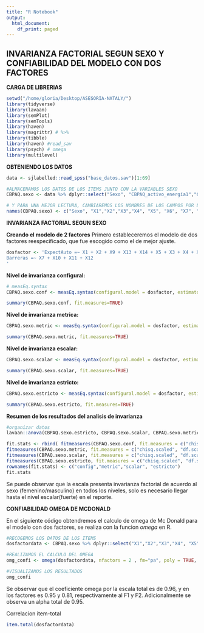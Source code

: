 ```yaml
---
title: "R Notebook"
output:
  html_document:
    df_print: paged
---
```


## INVARIANZA FACTORIAL SEGUN SEXO Y CONFIABILIDAD DEL MODELO CON DOS FACTORES

**CARGA DE LIBRERIAS**

```r
setwd("/home/gloria/Desktop/ASESORIA-NATALY/")
library(tidyverse)
library(lavaan)
library(semPlot)
library(semTools)
library(haven)
library(magrittr) # %>%
library(tibble)
library(haven) #read_sav
library(psych) # omega
library(multilevel)
```

**OBTENIENDO LOS DATOS**

```r
data <- sjlabelled::read_spss("base_datos.sav")[1:69]

#ALMACENAMOS LOS DATOS DE LOS ITEMS JUNTO CON LA VARIABLES SEXO
CBPAQ.sexo <- data %>% dplyr::select("Sexo", "CBPAQ_activo_energía1","CBPAQ_despues_bien2","CBPAQ_organizo_rutina3","CBPAQ_horario_rutina4", "CBPAQ_metas_activo5", "CBPAQ_compromisos6", "CBPAQ_flojo7", "CBPAQ_planb8", "CBPAQ_sentidologro9", "CBPAQ_notiempo10", "CBPAQ_faltamotivacion11", "CBPAQ_otracosa12", "CBPAQ_mejoranimo13", "CBPAQ_aliviaestres14", "CBPAQ_dejocuandodeprimo15")

# Y PARA UNA MEJOR LECTURA, CAMBIAREMOS LOS NOMBRES DE LOS CAMPOS POR LOS SIGUIENTES
names(CBPAQ.sexo) <- c("Sexo", "X1","X2","X3","X4", "X5", "X6", "X7", "X8","X9", "X10", "X11", "X12", "X13", "X14", "X15")
```


**INVARIANZA FACTORIAL SEGUN SEXO**

**Creando el modelo de 2 factores**
Primero estableceremos el modelo de dos factores reespecificado, que fue escogido como el de mejor ajuste.
```r
dosfactor <- 'ExpectAuto =~ X1 + X2 + X9 + X13 + X14 + X5 + X3 + X4 + X15
Barreras =~ X7 + X10 + X11 + X12 
'
```

**Nivel de invarianza configural:**

```r
# measEq.syntax
CBPAQ.sexo.conf <- measEq.syntax(configural.model = dosfactor, estimator="WLSMV", ID.fac = "std.lv", parameterization = "theta",  group = "Sexo", orthogonal=FALSE, data=CBPAQ.sexo, ID.cat = "Wu.Estabrook.2016",return.fit=TRUE,group.equal = c("thresholds"))

summary(CBPAQ.sexo.conf, fit.measures=TRUE)
```

**Nivel de invarianza metrica:**

```r
CBPAQ.sexo.metric <- measEq.syntax(configural.model = dosfactor, estimator="WLSMV", ID.fac = "std.lv", parameterization = "theta",  group = "Sexo", orthogonal=FALSE, data=CBPAQ.sexo, ID.cat = "Wu.Estabrook.2016",return.fit=TRUE, group.equal = c("thresholds", "loadings"), long.equal  = c("thresholds","loadings"))

summary(CBPAQ.sexo.metric, fit.measures=TRUE)
```

**Nivel de invarianza escalar:**

```r
CBPAQ.sexo.scalar <- measEq.syntax(configural.model = dosfactor, estimator="WLSMV", ID.fac = "std.lv", parameterization = "theta",  group = "Sexo", orthogonal=FALSE, data=CBPAQ.sexo, ID.cat = "Wu.Estabrook.2016",return.fit=TRUE, group.equal = c("thresholds", "loadings", "intercepts"), long.equal  = c("thresholds","loadings", "intercepts"))

summary(CBPAQ.sexo.scalar, fit.measures=TRUE)
```

**Nivel de invarianza estricto:**

```r
CBPAQ.sexo.estricto <- measEq.syntax(configural.model = dosfactor, estimator="WLSMV", ID.fac = "std.lv", parameterization = "theta",  group = "Sexo", orthogonal=FALSE, data=CBPAQ.sexo, ID.cat = "Wu.Estabrook.2016",return.fit=TRUE, group.equal = c("thresholds", "loadings", "intercepts", "residuals"), long.equal  = c("thresholds","loadings", "intercepts", "residuals"))

summary(CBPAQ.sexo.estricto, fit.measures=TRUE)
```

**Resumen de los resultados del analisis de invarianza**

```r
#organizar datos
lavaan::anova(CBPAQ.sexo.estricto, CBPAQ.sexo.scalar, CBPAQ.sexo.metric, CBPAQ.sexo.conf)

fit.stats <- rbind( fitmeasures(CBPAQ.sexo.conf, fit.measures = c("chisq.scaled", "df.scaled", "pvalue.scaled", "rmsea.scaled", "cfi.scaled")),
fitmeasures(CBPAQ.sexo.metric, fit.measures = c("chisq.scaled", "df.scaled", "pvalue.scaled", "rmsea.scaled", "cfi.scaled")),
fitmeasures(CBPAQ.sexo.scalar, fit.measures = c("chisq.scaled", "df.scaled", "pvalue.scaled", "rmsea.scaled", "cfi.scaled")), 
fitmeasures(CBPAQ.sexo.estricto, fit.measures = c("chisq.scaled", "df.scaled", "pvalue.scaled", "rmsea.scaled", "cfi.scaled")))
rownames(fit.stats) <- c("config","metric","scalar", "estricto")
fit.stats
```
Se puede observar que la escala presenta invarianza factorial de acuerdo al sexo (femenino/masculino) en todos los niveles, solo es necesario llegar hasta el nivel escalar(fuerte) en el reporte.


**CONFIABILIDAD OMEGA DE MCDONALD**

En el siguiente código obtendremos el calculo de omega de Mc Donald para el modelo con dos factores, se realiza con la funcion *omega* en R.

```r
#RECOGEMOS LOS DATOS DE LOS ITEMS
dosfactordata <- CBPAQ.sexo %>% dplyr::select("X1","X2","X3","X4", "X5", "X7", "X9", "X10", "X11", "X12", "X13", "X14", "X15")

#REALIZAMOS EL CALCULO DEL OMEGA
omg_confi <- omega(dosfactordata, nfactors = 2 , fm="pa", poly = TRUE, rotate = "Promax", plot = TRUE, title = "Omega")

#VISUALIZAMOS LOS RESULTADOS
omg_confi
```

Se observar que el coeficiente omega por la escala total es de 0.96, y en los factores es 0.95 y 0.81, respectivamente al F1 y F2. Adicionalmente se observa un alpha total de 0.95. 

Correlacion item-total

```r
item.total(dosfactordata)
```

